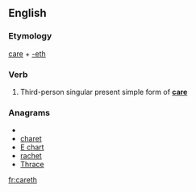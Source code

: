 ==English==

===Etymology===
[[care]] + [[-eth]]

===Verb===
{{en-verb form}}

# {{archaic}} Third-person singular present simple form of '''[[care]]'''

===Anagrams===
* {{alphagram|acehrt}}
* [[charet#English|charet]]
* [[E chart#English|E chart]]
* [[rachet#English|rachet]]
* [[Thrace#English|Thrace]]


[[fr:careth]]